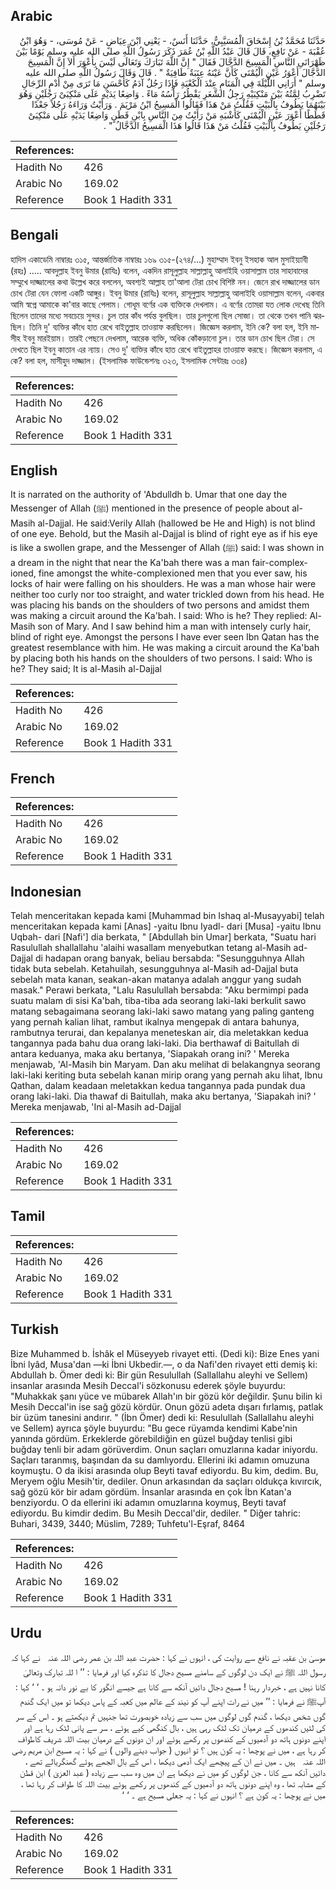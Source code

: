 ## Arabic


<div dir="rtl" lang="ar" style={{fontSize:'larger',backgroundColor:'#f8f9fa',padding:20}}>
حَدَّثَنَا مُحَمَّدُ بْنُ إِسْحَاقَ الْمُسَيَّبِيُّ، حَدَّثَنَا أَنَسٌ، - يَعْنِي ابْنَ عِيَاضٍ - عَنْ مُوسَى، - وَهُوَ ابْنُ عُقْبَةَ - عَنْ نَافِعٍ، قَالَ قَالَ عَبْدُ اللَّهِ بْنُ عُمَرَ ذَكَرَ رَسُولُ اللَّهِ صلى الله عليه وسلم يَوْمًا بَيْنَ ظَهْرَانَىِ النَّاسِ الْمَسِيحَ الدَّجَّالَ فَقَالَ ‏"‏ إِنَّ اللَّهَ تَبَارَكَ وَتَعَالَى لَيْسَ بِأَعْوَرَ أَلاَ إِنَّ الْمَسِيحَ الدَّجَّالَ أَعْوَرُ عَيْنِ الْيُمْنَى كَأَنَّ عَيْنَهُ عِنَبَةٌ طَافِيَةٌ ‏"‏ ‏.‏ قَالَ وَقَالَ رَسُولُ اللَّهِ صلى الله عليه وسلم ‏"‏ أَرَانِي اللَّيْلَةَ فِي الْمَنَامِ عِنْدَ الْكَعْبَةِ فَإِذَا رَجُلٌ آدَمُ كَأَحْسَنِ مَا تَرَى مِنْ أُدْمِ الرِّجَالِ تَضْرِبُ لِمَّتُهُ بَيْنَ مَنْكِبَيْهِ رَجِلُ الشَّعَرِ يَقْطُرُ رَأْسُهُ مَاءً ‏.‏ وَاضِعًا يَدَيْهِ عَلَى مَنْكِبَىْ رَجُلَيْنِ وَهُوَ بَيْنَهُمَا يَطُوفُ بِالْبَيْتِ فَقُلْتُ مَنْ هَذَا فَقَالُوا الْمَسِيحُ ابْنُ مَرْيَمَ ‏.‏ وَرَأَيْتُ وَرَاءَهُ رَجُلاً جَعْدًا قَطَطًا أَعْوَرَ عَيْنِ الْيُمْنَى كَأَشْبَهِ مَنْ رَأَيْتُ مِنَ النَّاسِ بِابْنِ قَطَنٍ وَاضِعًا يَدَيْهِ عَلَى مَنْكِبَىْ رَجُلَيْنِ يَطُوفُ بِالْبَيْتِ فَقُلْتُ مَنْ هَذَا قَالُوا هَذَا الْمَسِيحُ الدَّجَّالُ ‏"‏ ‏.‏
</div>
<div style={{backgroundColor:'#f8f9fa',padding:20, marginBottom: 10}}><table> <thead> <tr> <th>References:</th> <th></th> </tr> </thead> <tbody><tr><td>Hadith No</td><td>426</td></tr><tr><td>Arabic No</td><td>169.02</td></tr><tr><td>Reference</td><td>Book 1 Hadith 331</td></tr></tbody></table></div>

## Bengali


<div dir="ltr" lang="bn" style={{fontSize:'larger',backgroundColor:'#f8f9fa',padding:20}}>
হাদিস একাডেমি নাম্বারঃ ৩১৫, আন্তর্জাতিক নাম্বারঃ ১৬৯ ৩১৫-(২৭৪/...) মুহাম্মাদ ইবনু ইসহাক আল মুসাইয়্যাবী (রহঃ) ..... আবদুল্লাহ ইবনু উমার (রাযিঃ) বলেন, একদিন রাসূলুল্লাহ সাল্লাল্লাহু আলাইহি ওয়াসাল্লাম তার সাহাবাদের সম্মুখে দাজ্জালের কথা উল্লেখ করে বললেন, অবশ্যই আল্লাহ তা'আলা টেরা চোখ বিশিষ্ট নন। জেনে রাখ দাজ্জালের ডান চোখ টেরা যেন ফোলা একটি আঙ্গুর। ইবনু উমার (রাযিঃ) বলেন, রাসূলুল্লাহ সাল্লাল্লাহু আলাইহি ওয়াসাল্লাম বলেন, একবার আমি স্বপ্নে আমাকে কা'বার কাছে পেলাম। গোধূম বর্ণের এক ব্যক্তিকে দেখলাম। এ বর্ণের তোমরা যত লোক দেখেছ তিনি ছিলেন তাদের মধ্যে সবচেয়ে সুন্দর। চুল তার কাঁধ পর্যন্ত বুলছিল। তার চুলগুলো ছিল সোজা। তা থেকে তখন পানি ঝরছিল। তিনি দু' ব্যক্তির কাঁধে হাত রেখে বাইতুল্লাহ তাওয়াফ করছিলেন। জিজ্ঞেস করলাম, ইনি কে? বলা হল, ইনি মাসীহ ইবনু মারইয়াম। তারই পেছনে দেখলাম, আরেক ব্যক্তি, অধিক কোঁকড়ানো চুল। তার ডান চোখ ছিল টেরা। সে দেখতে ছিল ইবনু কাতান এর ন্যায়। সেও দু' ব্যক্তির কাঁধে হাত রেখে বাইতুল্লাহর তাওয়াফ করছে। জিজ্ঞেস করলাম, এ কে? বলা হল, মাসীহুদ দাজ্জাল। (ইসলামিক ফাউন্ডেশনঃ ৩২৩, ইসলামিক সেন্টারঃ ৩৩৪)
</div>
<div style={{backgroundColor:'#f8f9fa',padding:20, marginBottom: 10}}><table> <thead> <tr> <th>References:</th> <th></th> </tr> </thead> <tbody><tr><td>Hadith No</td><td>426</td></tr><tr><td>Arabic No</td><td>169.02</td></tr><tr><td>Reference</td><td>Book 1 Hadith 331</td></tr></tbody></table></div>

## English


<div dir="ltr" lang="en" style={{fontSize:'larger',backgroundColor:'#f8f9fa',padding:20}}>
It is narrated on the authority of 'Abdulldh b. Umar that one day the Messenger of Allah (ﷺ) mentioned in the presence of people about al-Masih al-Dajjal. He said:Verily Allah (hallowed be He and High) is not blind of one eye. Behold, but the Masih al-Dajjal is blind of right eye as if his eye is like a swollen grape, and the Messenger of Allah (ﷺ) said: I was shown in a dream in the night that near the Ka'bah there was a man fair-complexioned, fine amongst the white-complexioned men that you ever saw, his locks of hair were falling on his shoulders. He was a man whose hair were neither too curly nor too straight, and water trickled down from his head. He was placing his bands on the shoulders of two persons and amidst them was making a circuit around the Ka'bah. I said: Who is he? They replied: Al-Masih son of Mary. And I saw behind him a man with intensely curly hair, blind of right eye. Amongst the persons I have ever seen Ibn Qatan has the greatest resemblance with him. He was making a circuit around the Ka'bah by placing both his hands on the shoulders of two persons. I said: Who is he? They said; It is al-Masih al-Dajjal
</div>
<div style={{backgroundColor:'#f8f9fa',padding:20, marginBottom: 10}}><table> <thead> <tr> <th>References:</th> <th></th> </tr> </thead> <tbody><tr><td>Hadith No</td><td>426</td></tr><tr><td>Arabic No</td><td>169.02</td></tr><tr><td>Reference</td><td>Book 1 Hadith 331</td></tr></tbody></table></div>

## French


<div dir="ltr" lang="fr" style={{fontSize:'larger',backgroundColor:'#f8f9fa',padding:20}}>

</div>
<div style={{backgroundColor:'#f8f9fa',padding:20, marginBottom: 10}}><table> <thead> <tr> <th>References:</th> <th></th> </tr> </thead> <tbody><tr><td>Hadith No</td><td>426</td></tr><tr><td>Arabic No</td><td>169.02</td></tr><tr><td>Reference</td><td>Book 1 Hadith 331</td></tr></tbody></table></div>

## Indonesian


<div dir="ltr" lang="id" style={{fontSize:'larger',backgroundColor:'#f8f9fa',padding:20}}>
Telah menceritakan kepada kami [Muhammad bin Ishaq al-Musayyabi] telah menceritakan kepada kami [Anas] -yaitu Ibnu Iyadl- dari [Musa] -yaitu Ibnu Uqbah- dari [Nafi'] dia berkata, " [Abdullah bin Umar] berkata, "Suatu hari Rasulullah shallallahu 'alaihi wasallam menyebutkan tetang al-Masih ad-Dajjal di hadapan orang banyak, beliau bersabda: "Sesungguhnya Allah tidak buta sebelah. Ketahuilah, sesungguhnya al-Masih ad-Dajjal buta sebelah mata kanan, seakan-akan matanya adalah anggur yang sudah masak." Perawi berkata, "Lalu Rasulullah bersabda: "Aku bermimpi pada suatu malam di sisi Ka'bah, tiba-tiba ada seorang laki-laki berkulit sawo matang sebagaimana seorang laki-laki sawo matang yang paling ganteng yang pernah kalian lihat, rambut ikalnya mengepak di antara bahunya, rambutnya terurai, dan kepalanya meneteskan air, dia meletakkan kedua tangannya pada bahu dua orang laki-laki. Dia berthawaf di Baitullah di antara keduanya, maka aku bertanya, 'Siapakah orang ini? ' Mereka menjawab, 'Al-Masih bin Maryam. Dan aku melihat di belakangnya seorang laki-laki keriting buta sebelah kanan mirip orang yang pernah aku lihat, Ibnu Qathan, dalam keadaan meletakkan kedua tangannya pada pundak dua orang laki-laki. Dia thawaf di Baitullah, maka aku bertanya, 'Siapakah ini? ' Mereka menjawab, 'Ini al-Masih ad-Dajjal
</div>
<div style={{backgroundColor:'#f8f9fa',padding:20, marginBottom: 10}}><table> <thead> <tr> <th>References:</th> <th></th> </tr> </thead> <tbody><tr><td>Hadith No</td><td>426</td></tr><tr><td>Arabic No</td><td>169.02</td></tr><tr><td>Reference</td><td>Book 1 Hadith 331</td></tr></tbody></table></div>

## Tamil


<div dir="ltr" lang="ta" style={{fontSize:'larger',backgroundColor:'#f8f9fa',padding:20}}>

</div>
<div style={{backgroundColor:'#f8f9fa',padding:20, marginBottom: 10}}><table> <thead> <tr> <th>References:</th> <th></th> </tr> </thead> <tbody><tr><td>Hadith No</td><td>426</td></tr><tr><td>Arabic No</td><td>169.02</td></tr><tr><td>Reference</td><td>Book 1 Hadith 331</td></tr></tbody></table></div>

## Turkish


<div dir="ltr" lang="tr" style={{fontSize:'larger',backgroundColor:'#f8f9fa',padding:20}}>
Bize Muhammed b. İshâk el Müseyyeb rivayet etti. (Dedi ki): Bize Enes yani İbni lyâd, Musa'dan —ki İbni Ukbedir.—, o da Nafi'den rivayet etti demiş ki: Abdullah b. Ömer dedi ki: Bir gün Resulullah (Sallallahu aleyhi ve Sellem) insanlar arasında Mesih Deccal'i sözkonusu ederek şöyle buyurdu: "Muhakkak şanı yüce ve mübarek Allah'ın bir gözü kör değildir. Şunu bilin ki Mesih Deccal'in ise sağ gözü kördür. Onun gözü adeta dışarı fırlamış, patlak bir üzüm tanesini andırır. " (İbn Ömer) dedi ki: Resulullah (Sallallahu aleyhi ve Sellem) ayrıca şöyle buyurdu: "Bu gece rüyamda kendimi Kabe'nin yanında gördüm. Erkeklerde görebildiğin en güzel buğday tenlisi gibi buğday tenli bir adam görüverdim. Onun saçları omuzlarına kadar iniyordu. Saçları taranmış, başından da su damlıyordu. Ellerini iki adamın omuzuna koymuştu. O da ikisi arasında olup Beyti tavaf ediyordu. Bu kim, dedim. Bu, Meryem oğlu Mesih'tir, dediler. Onun arkasından da saçları oldukça kıvırcık, sağ gözü kör bir adam gördüm. İnsanlar arasında en çok İbn Katan'a benziyordu. O da ellerini iki adamın omuzlarına koymuş, Beyti tavaf ediyordu. Bu kimdir dedim. Bu Mesih Deccal'dir, dediler. " Diğer tahric: Buhari, 3439, 3440; Müslim, 7289; Tuhfetu'l-Eşraf, 8464
</div>
<div style={{backgroundColor:'#f8f9fa',padding:20, marginBottom: 10}}><table> <thead> <tr> <th>References:</th> <th></th> </tr> </thead> <tbody><tr><td>Hadith No</td><td>426</td></tr><tr><td>Arabic No</td><td>169.02</td></tr><tr><td>Reference</td><td>Book 1 Hadith 331</td></tr></tbody></table></div>

## Urdu


<div dir="rtl" lang="ur" style={{fontSize:'larger',backgroundColor:'#f8f9fa',padding:20}}>
موسیٰ بن عقبہ نے نافع سے روایت کی ، انہوں نے کہا : حضرت عبد اللہ بن عمر ‌رضی ‌اللہ ‌عنہ ‌ ‌ نے کہا کہ رسول اللہ ﷺ نے ایک دن لوگوں کے سامنے مسیح دجال کا تذکرہ کیا اور فرمایا : ’’ ا للہ تبارک وتعالیٰ کانا نہیں ہے ، خبردار رہنا ! مسیح دجال دائیں آنکھ سے کانا ہے جیسے انگور کا بے نور دانہ ہو ۔ ‘ ‘ کہا : آپﷺ نے فرمایا : ’’ میں نے رات اپنے آپ کو نیند کے عالم میں کعبہ کے پاس دیکھا تو میں ایک گندم گوں شخص دیکھا ، گندم گوں لوگوں میں سب سے زیادہ خوبصورت تھا جنہیں تم دیکھتے ہو ۔ اس کے سر کی لٹیں کندھوں کے درمیان تک لٹک رہی ہیں ، بال کنگھی کیے ہوئے ، سر سے پانی لٹک رہا ہے اور اپنے دونوں ہاتھ دو آدمیوں کے کندھوں پر رکھے ہوئے اور ان دونوں کے درمیان بیت اللہ شریف کاطواف کر رہا ہے ، میں نے پوچھا : یہ کون ہیں ؟ تو انہوں ( جواب دینے والوں ) نے کہا : یہ مسیح ابن مریم ‌رضی ‌اللہ ‌عنہ ‌ ‌ ہیں ۔ میں نے ان کے پیچھے ایک آدمی دیکھا ، اس کے بال الجھے ہوئے گھنگریالے تھے ، دائیں آنکھ سے کانا ، جن لوگوں کو میں نے دیکھا ہے ان میں وہ سب سے زیادہ ( عبد العزیٰ ) ابن قطن کے مشابہ تھا ، وہ اپنے دونوں ہاتھ دو آدمیوں کے کندھوں پر رکھے ہوئے بیت اللہ کا طواف کر رہا تھا ، میں نے پوچھا : یہ کون ہے ؟ انہوں نے کہا : یہ جعلی مسیح ہے ۔ ‘ ‘
</div>
<div style={{backgroundColor:'#f8f9fa',padding:20, marginBottom: 10}}><table> <thead> <tr> <th>References:</th> <th></th> </tr> </thead> <tbody><tr><td>Hadith No</td><td>426</td></tr><tr><td>Arabic No</td><td>169.02</td></tr><tr><td>Reference</td><td>Book 1 Hadith 331</td></tr></tbody></table></div>